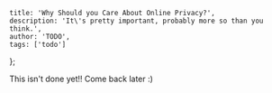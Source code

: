     title: 'Why Should you Care About Online Privacy?',
    description: 'It\'s pretty important, probably more so than you think.',
    author: 'TODO',
    tags: ['todo']
};

This isn't done yet!! Come back later :)